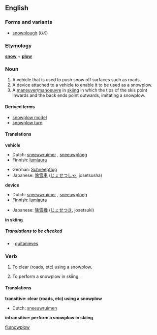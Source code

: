 ==English==
===Forms and variants===
*[[snowplough]] (''UK'')

===Etymology===
'''[[snow]]''' + '''[[plow]]'''

===Noun===
{{en-noun}}

#A vehicle that is used to push snow off surfaces such as roads.
#A device attached to a vehicle to enable it to be used as a snowplow.
#A [[maneuver]]/[[manoeuvre]] in [[skiing]] in which the tips of the skis point inwards and the back ends point outwards, imitating a snowplow.

====Derived terms====
*[[snowplow model]]
*[[snowplow turn]]

====Translations====
'''vehicle'''
{{top}}
*Dutch: [[sneeuwruimer]] {{m}}, [[sneeuwploeg]] {{f}}
*Finnish: [[lumiaura]]
{{mid}}
*German: [[Schneepflug]] {{m}}
*Japanese: [[除雪車]] ([[じょせつしゃ]], josetsusha)
{{bottom}}

'''device'''
{{top}}
*Dutch: [[sneeuwruimer]] {{m}}, [[sneeuwploeg]] {{f}}
*Finnish: [[lumiaura]]
{{mid}}
*Japanese: [[除雪機]] ([[じょせつき]], josetsuki)
{{bottom}}

'''in skiing'''
{{top}}
{{mid}}
{{bottom}}

=====Translations to be checked=====
{{checktrans}}
<!--Remove this section once all of the translations below have been moved into the tables above.-->
*{{ttbc|Spanish}}: [[quitanieves]] {{m}}

===Verb===
{{en-verb}}

#{{transitive}} To clear (roads, etc) using a snowplow.
#{{intransitive}} To perform a snowplow in skiing.

====Translations====
'''transitive: clear (roads, etc) using a snowplow'''
{{top}}
*Dutch: [[sneeuwruimen]]
{{mid}}
{{bottom}}

'''intransitive: perform a snowplow in skiing'''
{{top}}
{{mid}}
{{bottom}}

[[fi:snowplow]]
